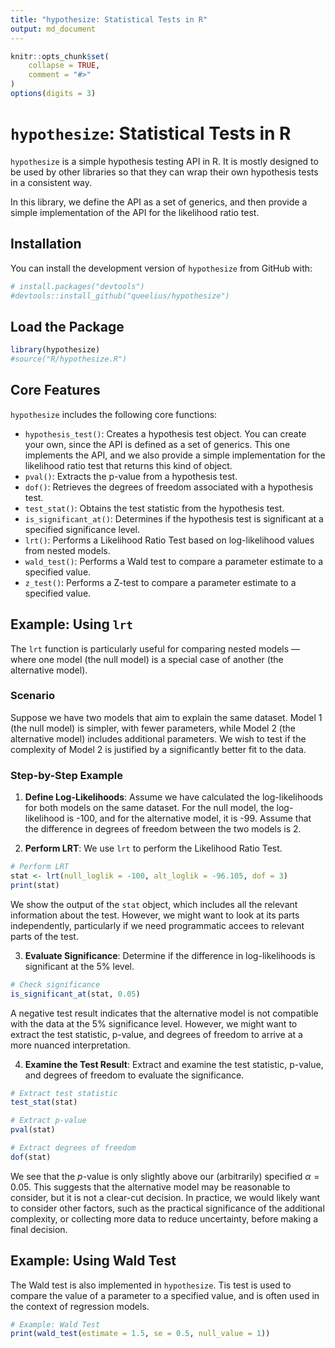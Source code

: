```yaml
---
title: "hypothesize: Statistical Tests in R"
output: md_document
---
```


```r
knitr::opts_chunk$set(
    collapse = TRUE,
    comment = "#>"
)
options(digits = 3)
```

# `hypothesize`: Statistical Tests in R

`hypothesize` is a simple hypothesis testing API in R.
It is mostly designed to be used by other libraries so that they can wrap
their own hypothesis tests in a consistent way.

In this library, we define the API as a set of generics, and then provide
a simple implementation of the API for the likelihood ratio test.

## Installation

You can install the development version of `hypothesize` from GitHub with:

```r
# install.packages("devtools")
#devtools::install_github("queelius/hypothesize")
```

## Load the Package

```r
library(hypothesize)
#source("R/hypothesize.R")
```

## Core Features

`hypothesize` includes the following core functions:

- `hypothesis_test()`: Creates a hypothesis test object. You can create your
    own, since the API is defined as a set of generics. This one implements
    the API, and we also provide a simple implementation for the likelihood
    ratio test that returns this kind of object.
- `pval()`: Extracts the p-value from a hypothesis test.
- `dof()`: Retrieves the degrees of freedom associated with a hypothesis test.
- `test_stat()`: Obtains the test statistic from the hypothesis test.
- `is_significant_at()`: Determines if the hypothesis test is significant at a specified significance level.
- `lrt()`: Performs a Likelihood Ratio Test based on log-likelihood values from nested models.
- `wald_test()`: Performs a Wald test to compare a parameter estimate to a specified value.
- `z_test()`: Performs a Z-test to compare a parameter estimate to a specified value.

## Example: Using `lrt`

The `lrt` function is particularly useful for comparing nested models — where one model (the null model) is a special case of another (the alternative model).

### Scenario

Suppose we have two models that aim to explain the same dataset. Model 1 (the null model) is simpler, with fewer parameters, while Model 2 (the alternative model) includes additional parameters. We wish to test if the complexity of Model 2 is justified by a significantly better fit to the data.

### Step-by-Step Example

1. **Define Log-Likelihoods**: Assume we have calculated the log-likelihoods for both models on the same dataset. For the null model, the log-likelihood is -100, and for the alternative model, it is -99.
Assume that the difference in degrees of freedom between the two models is 2.

2. **Perform LRT**: We use `lrt` to perform the Likelihood Ratio Test.

```r
# Perform LRT
stat <- lrt(null_loglik = -100, alt_loglik = -96.105, dof = 3)
print(stat)
```

We show the output of the `stat` object, which includes all the relevant information about the test.
However, we might want to look at its parts independently, particularly if
we need programmatic accees to relevant parts of the test.

3. **Evaluate Significance**: Determine if the difference in log-likelihoods is significant at the 5% level.

```r
# Check significance
is_significant_at(stat, 0.05)
```

A negative test result indicates that the alternative model is not compatible with the data at the 5% significance level.
However, we might want to extract the test statistic, p-value, and degrees of freedom to arrive
at a more nuanced interpretation.

4. **Examine the Test Result**: Extract and examine the test statistic, p-value, and degrees of freedom to evaluate the significance.

```r
# Extract test statistic
test_stat(stat)

# Extract p-value
pval(stat)

# Extract degrees of freedom
dof(stat)
```

We see that the $p$-value is only slightly above our (arbitrarily) specified
$\alpha = 0.05$. This suggests that the alternative model may be reasonable
to consider, but it is not a clear-cut decision. In practice, we would
likely want to consider other factors, such as the practical significance
of the additional complexity, or collecting more data to reduce uncertainty,
before making a final decision.

## Example: Using Wald Test

The Wald test is also implemented in `hypothesize`. Tis test is used to compare
the value of a parameter to a specified value, and is often used in the context
of regression models.

```r
# Example: Wald Test
print(wald_test(estimate = 1.5, se = 0.5, null_value = 1))
```